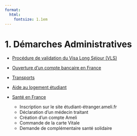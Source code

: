 ```yaml
---
format: 
  html: 
    fontsize: 1.1em
---
```




# 1. Démarches Administratives

-  [Procédure de validation du Visa Long Séjour (VLS)](01_Procedure_admi/01_Demarches_sejour/01_validation_Visa_long_sejour.qmd)

-  [Ouverture d'un compte bancaire en France](01_Procedure_admi/03_Compte_Bancaire/01_ouverture_compte_bancaire.qmd)

- [Transports](01_Procedure_admi/02_Transports/01_Rennes.qmd)

- [Aide au logement étudiant](01_Procedure_admi/04_logements/04_aide_logement.qmd)

- [Santé en France](01_Procedure_admi/05_Sante/01_sante_france.qmd)
  - Inscription sur le site étudiant-étranger.ameli.fr
  - Déclaration d’un médecin traitant
  - Création d’un compte Ameli
  - Commande de la carte Vitale
  - Demande de complémentaire santé solidaire